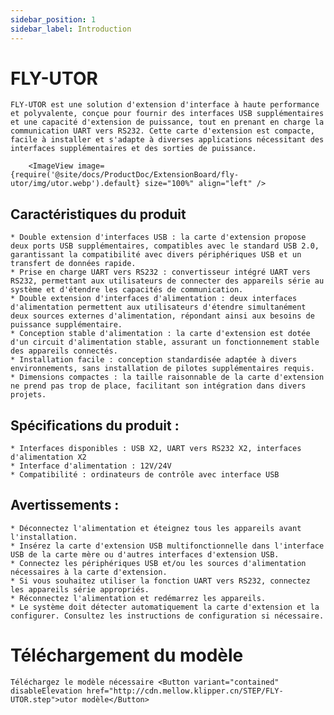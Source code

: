```yaml
---
sidebar_position: 1
sidebar_label: Introduction
---
```




# FLY-UTOR

    FLY-UTOR est une solution d'extension d'interface à haute performance et polyvalente, conçue pour fournir des interfaces USB supplémentaires et une capacité d'extension de puissance, tout en prenant en charge la communication UART vers RS232. Cette carte d'extension est compacte, facile à installer et s'adapte à diverses applications nécessitant des interfaces supplémentaires et des sorties de puissance.

        <ImageView image={require('@site/docs/ProductDoc/ExtensionBoard/fly-utor/img/utor.webp').default} size="100%" align="left" />


## Caractéristiques du produit

    * Double extension d'interfaces USB : la carte d'extension propose deux ports USB supplémentaires, compatibles avec le standard USB 2.0, garantissant la compatibilité avec divers périphériques USB et un transfert de données rapide.
    * Prise en charge UART vers RS232 : convertisseur intégré UART vers RS232, permettant aux utilisateurs de connecter des appareils série au système et d'étendre les capacités de communication.
    * Double extension d'interfaces d'alimentation : deux interfaces d'alimentation permettent aux utilisateurs d'étendre simultanément deux sources externes d'alimentation, répondant ainsi aux besoins de puissance supplémentaire.
    * Conception stable d'alimentation : la carte d'extension est dotée d'un circuit d'alimentation stable, assurant un fonctionnement stable des appareils connectés.
    * Installation facile : conception standardisée adaptée à divers environnements, sans installation de pilotes supplémentaires requis.
    * Dimensions compactes : la taille raisonnable de la carte d'extension ne prend pas trop de place, facilitant son intégration dans divers projets.

## Spécifications du produit :

    * Interfaces disponibles : USB X2, UART vers RS232 X2, interfaces d'alimentation X2
    * Interface d'alimentation : 12V/24V
    * Compatibilité : ordinateurs de contrôle avec interface USB

## Avertissements :

    * Déconnectez l'alimentation et éteignez tous les appareils avant l'installation.
    * Insérez la carte d'extension USB multifonctionnelle dans l'interface USB de la carte mère ou d'autres interfaces d'extension USB.
    * Connectez les périphériques USB et/ou les sources d'alimentation nécessaires à la carte d'extension.
    * Si vous souhaitez utiliser la fonction UART vers RS232, connectez les appareils série appropriés.
    * Réconnectez l'alimentation et redémarrez les appareils.
    * Le système doit détecter automatiquement la carte d'extension et la configurer. Consultez les instructions de configuration si nécessaire.

# Téléchargement du modèle
    Téléchargez le modèle nécessaire <Button variant="contained" disableElevation href="http://cdn.mellow.klipper.cn/STEP/FLY-UTOR.step">utor modèle</Button>
